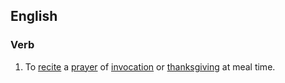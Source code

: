==English==
{{wikipedia|Grace (prayer)}}

===Verb===
{{en-verb|inf=to [[say]] [[grace]]|says grace|saying grace|said grace|said grace}}

#{{idiom}} To [[recite]] a [[prayer]] of [[invocation]] or [[thanksgiving]] at meal time.
{{rfd}}
